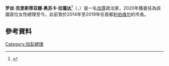 {{noteTA
|1=zh-hans:拉蓬达; zh-hk:拉蓬達; zh-tw:哈龐達;
|2=zh-cn:利伯维尔; zh-hk:利伯維爾; zh-tw:自由市;
}}
{{Infobox officeholder
|name          = 罗丝·克里斯蒂亚娜·拉蓬达
|original_name = Rose Christiane Raponda
|original_name_lang = fr
|image         = Rose Raponda 2015.png
|order         = 12
|office        = 加蓬總理
|president     = [[阿里·邦戈·翁丁巴|阿里·邦戈·翁丁巴]]
|term_start    = 2020年7月16日
|term_end      = 
|predecessor   = [[朱利安·恩科格·贝卡莱|朱利安·恩科格·贝卡莱]]
|successor     = 
|birth_date    = {{birth year and age|1964}}
|birth_place   = {{GAB}}[[利伯维尔|利伯维尔]]
|death_date    = 
|death_place   = 
|party         = [[加蓬民主黨|加蓬民主黨]]
|nationality   = {{GAB}}
}}

'''罗丝·克里斯蒂亚娜·奥苏卡·拉蓬达'''<ref>{{cite web | url= https://www.fmprc.gov.cn/web/gjhdq_676201/gj_676203/fz_677316/1206_677800/1206x0_677802/ | title= 加蓬国家概况| website = 中华人民共和国外交部}}</ref>（{{lang|fr|Rose Christiane Ossouka Raponda}}，{{bd|1964年||||}}）是一名[[加蓬|加蓬]]政治家，2020年獲委任為該國首位女性總理至今。此前曾於2014年至2019年任首都[[利伯维尔|利伯维尔]]的市長。

==參考資料==
{{reflist}}

[[Category:加彭總理|Category:加彭總理]]